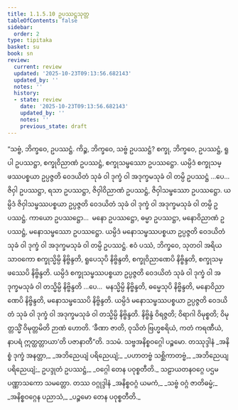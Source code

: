 ```yaml
---
title: 1.1.5.10 ဥပဿဋ္ဌသုတ္တ
tableOfContents: false
sidebar:
  order: 2
type: tipitaka
basket: su
book: sn
review:
  current: review
  updated: '2025-10-23T09:13:56.682143'
  updated_by: ''
  notes: ''
  history:
  - state: review
    date: '2025-10-23T09:13:56.682143'
    updated_by: ''
    notes: ''
    previous_state: draft
---
```



<ReviewStatus review={frontmatter.review} showDetails={true} />

<HypothesisAnnotation frontmatter={frontmatter} />

<DynamicBreadcrumb />

<Division number="52" book="sn" e="ch" v="18" p="287">

<Paragraph number="156" book="sn">
“သဗ္ဗံ, ဘိက္ခဝေ, ဥပဿဋ္ဌံ. ကိဉ္စ, ဘိက္ခဝေ, သဗ္ဗံ ဥပဿဋ္ဌံ? စက္ခု, ဘိက္ခဝေ, ဥပဿဋ္ဌံ, ရူပါ ဥပဿဋ္ဌာ, စက္ခုဝိညာဏံ ဥပဿဋ္ဌံ, စက္ခုသမ္ဖဿော ဥပဿဋ္ဌော. ယမ္ပိဒံ စက္ခုသမ္ဖဿပစ္စယာ ဥပ္ပဇ္ဇတိ ဝေဒယိတံ သုခံ ဝါ ဒုက္ခံ ဝါ အဒုက္ခမသုခံ ဝါ တမ္ပိ ဥပဿဋ္ဌံ …ပေ…  ဇိဝှါ ဥပဿဋ္ဌာ, ရသာ ဥပဿဋ္ဌာ, ဇိဝှါဝိညာဏံ ဥပဿဋ္ဌံ, ဇိဝှါသမ္ဖဿော ဥပဿဋ္ဌော. ယမ္ပိဒံ ဇိဝှါသမ္ဖဿပစ္စယာ ဥပ္ပဇ္ဇတိ ဝေဒယိတံ သုခံ ဝါ ဒုက္ခံ ဝါ အဒုက္ခမသုခံ ဝါ တမ္ပိ ဥပဿဋ္ဌံ. ကာယော ဥပဿဋ္ဌော…  မနော ဥပဿဋ္ဌော, ဓမ္မာ ဥပဿဋ္ဌာ, မနောဝိညာဏံ ဥပဿဋ္ဌံ, မနောသမ္ဖဿော ဥပဿဋ္ဌော. ယမ္ပိဒံ မနောသမ္ဖဿပစ္စယာ ဥပ္ပဇ္ဇတိ ဝေဒယိတံ သုခံ ဝါ ဒုက္ခံ ဝါ အဒုက္ခမသုခံ ဝါ တမ္ပိ ဥပဿဋ္ဌံ. ဧဝံ ပဿံ, ဘိက္ခဝေ, သုတဝါ အရိယသာဝကော စက္ခုသ္မိမ္ပိ နိဗ္ဗိန္ဒတိ, ရူပေသုပိ နိဗ္ဗိန္ဒတိ, စက္ခုဝိညာဏေပိ နိဗ္ဗိန္ဒတိ, စက္ခုသမ္ဖဿေပိ နိဗ္ဗိန္ဒတိ. ယမ္ပိဒံ စက္ခုသမ္ဖဿပစ္စယာ ဥပ္ပဇ္ဇတိ ဝေဒယိတံ သုခံ ဝါ ဒုက္ခံ ဝါ အဒုက္ခမသုခံ ဝါ တသ္မိမ္ပိ နိဗ္ဗိန္ဒတိ …ပေ…  မနသ္မိမ္ပိ နိဗ္ဗိန္ဒတိ, ဓမ္မေသုပိ နိဗ္ဗိန္ဒတိ, မနောဝိညာဏေပိ နိဗ္ဗိန္ဒတိ, မနောသမ္ဖဿေပိ နိဗ္ဗိန္ဒတိ. ယမ္ပိဒံ မနောသမ္ဖဿပစ္စယာ ဥပ္ပဇ္ဇတိ ဝေဒယိတံ သုခံ ဝါ ဒုက္ခံ ဝါ အဒုက္ခမသုခံ ဝါ တသ္မိမ္ပိ နိဗ္ဗိန္ဒတိ. နိဗ္ဗိန္ဒံ ဝိရဇ္ဇတိ; ဝိရာဂါ ဝိမုစ္စတိ; ဝိမုတ္တသ္မိံ ဝိမုတ္တမိတိ ဉာဏံ ဟောတိ. ‘ခီဏာ ဇာတိ, ဝုသိတံ ဗြဟ္မစရိယံ, ကတံ ကရဏီယံ, နာပရံ ဣတ္ထတ္တာယာ’တိ ပဇာနာတီ”တိ.

</Paragraph>
</Division>

<Paragraph number="157" type="center" book="sn">
ဒသမံ.



</Paragraph>

<Paragraph number="158" type="center" book="sn">
သဗ္ဗအနိစ္စဝဂ္ဂေါ ပဉ္စမော.



</Paragraph>

<Paragraph number="159" type="center" book="sn">
တဿုဒ္ဒါနံ


</Paragraph>

<Paragraph number="160" type="verses" book="sn">
_အနိစ္စံ ဒုက္ခံ အနတ္တာ,_  
_အဘိညေယျံ ပရိညေယျံ;_  
_ပဟာတဗ္ဗံ သစ္ဆိကာတဗ္ဗံ,_  
_အဘိညေယျပရိညေယျံ;_  
ဥပဒ္ဒုတံ ဥပဿဋ္ဌံ,_  
_ဝဂ္ဂေါ တေန ပဝုစ္စတီတိ._  


</Paragraph>

<Paragraph number="161" type="center" book="sn">
သဠာယတနဝဂ္ဂေ ပဌမပဏ္ဏာသကော သမတ္တော.



</Paragraph>

<Paragraph number="162" type="center" book="sn">
တဿ ဝဂ္ဂုဒ္ဒါနံ


</Paragraph>

<Paragraph number="163" type="verses" book="sn">
_အနိစ္စဝဂ္ဂံ ယမကံ,_  
_သဗ္ဗံ ဝဂ္ဂံ ဇာတိဓမ္မံ;_  
_အနိစ္စဝဂ္ဂေန ပညာသံ,_  
_ပဉ္စမော တေန ပဝုစ္စတီတိ._
</Paragraph>
